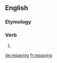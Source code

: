 ==English==

===Etymology===
{{confix|re|pay|ing}}

===Verb===
{{en-verb form}}

# {{present participle of|repay}}

[[de:repaying]]
[[fr:repaying]]